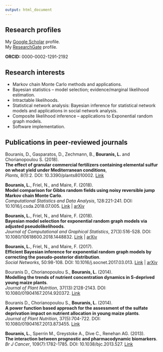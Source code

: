 ```yaml
---
output: html_document
---
```


<link rel="stylesheet" href="styles.css" type="text/css">
<link rel="stylesheet" href="https://cdn.rawgit.com/jpswalsh/academicons/master/css/academicons.min.css">

## Research profiles

<i class="ai ai-google-scholar-square ai-1x"></i> 
My [Google Scholar](https://scholar.google.com/citations?hl=en&user=Qcvw8zoAAAAJ) profile.\
<i class="ai ai-researchgate-square ai-1x"></i>
My [ResearchGate](https://www.researchgate.net/profile/Lampros_Bouranis) profile.

**ORCID:** 0000-0002-1291-2192

## Research interests

* Markov chain Monte Carlo methods and applications.
* Bayesian statistics -- model selection; evidence/marginal likelihood estimation.
* Intractable likelihoods.
* Statistical network analysis: Bayesian inference for statistical network models and applications in social network analysis.
* Composite likelihood inference -- applications to Exponential random graph models.
* Software implementation.

## Publications in peer-reviewed journals

Bouranis, D., Gasparatos, D., Zechmann, B., **Bouranis, L.** and Chorianopoulou S. (2018). \
**The effect of granular commercial fertilizers containing elemental sulfur on wheat yield under Mediterranean conditions**,\
*Plants*, 8(1):2. DOI: 10.3390/plants8010002. [Link](https://www.ncbi.nlm.nih.gov/pubmed/30577492)

**Bouranis, L.**, Friel, N., and Maire, F. (2018).\
**Model comparison for Gibbs random fields using noisy reversible jump Markov chain Monte Carlo**. \
*Computational Statistics and Data Analysis*, 128:221-241. DOI: 10.1016/j.csda.2018.07.005. [Link](https://www.sciencedirect.com/science/article/pii/S0167947318301713) | [arXiv](https://arxiv.org/abs/1712.05358)
 
**Bouranis, L.**, Friel, N., and Maire, F. (2018).\
**Bayesian model selection for exponential random graph models via adjusted pseudolikelihoods**.\
*Journal of Computational and Graphical Statistics*, 27(3):516-528. DOI: 10.1080/10618600.2018.1448832. [Link](https://www.tandfonline.com/doi/abs/10.1080/10618600.2018.1448832?journalCode=ucgs20) | [arXiv](https://arxiv.org/abs/1706.06344)

**Bouranis, L.**, Friel, N., and Maire, F. (2017).\
**Efficient Bayesian inference for exponential random graph models by correcting the pseudo-posterior distribution**.\
*Social Networks*, 50:98-108. DOI: 10.1016/j.socnet.2017.03.013. [Link](https://www.sciencedirect.com/science/article/pii/S0378873315301489) | [arXiv](https://arxiv.org/abs/1510.00934)

Bouranis D., Chorianopoulou S., **Bouranis, L.** (2014).\
**Modelling the trends of nutrient concentration dynamics in S-deprived young maize plants**.\
*Journal of Plant Nutrition*, 37(13):2128-2143. DOI: 10.1080/01904167.2014.920372. [Link](https://www.tandfonline.com/doi/abs/10.1080/01904167.2014.920372)

Bouranis D., Chorianopoulou S., **Bouranis, L.** (2014).\
**A power function based approach for the assessment of the sulfate deprivation impact on nutrient allocation in young maize plants**.\
*Journal of Plant Nutrition*, 37(5):704-722. DOI: 10.1080/01904167.2013.873455. [Link](https://www.tandfonline.com/doi/abs/10.1080/01904167.2013.873455)

**Bouranis, L.**, Sperrin M., Greystoke A., Dive C., Renehan AG. (2013).\
**The interaction between prognostic and pharmacodynamic biomarkers**.\
*Br J Cancer*, 109(7):1782-1785. DOI: 10.1038/bjc.2013.527. [Link](https://www.ncbi.nlm.nih.gov/pmc/articles/PMC3790178/)
